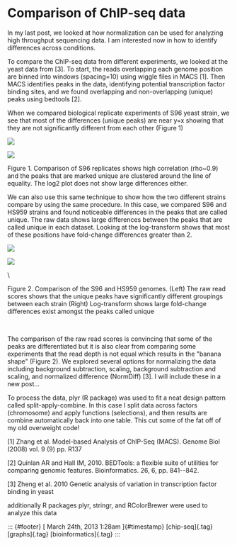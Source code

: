 Comparison of ChIP-seq data
===========================

In my last post, we looked at how normalization can be used for
analyzing high throughput sequencing data. I am interested now in how to
identify differences across conditions.

To compare the ChIP-seq data from different experiments, we looked at
the yeast data from \[3\]. To start, the reads overlapping each genome
position are binned into windows (spacing=10) using wiggle files in MACS
\[1\]. Then MACS identifies peaks in the data, identifying potential
transcription factor binding sites, and we found overlapping and
non-overlapping (unique) peaks using bedtools \[2\].

When we compared biological replicate experiments of S96 yeast strain,
we see that most of the differences (unique peaks) are near y=x showing
that they are not significantly different from each other (Figure 1)

![](https://64.media.tumblr.com/99914156f6f168f257e3b8a92d4654a1/52cfb33ae67369fa-df/s540x810/e7b2689282c31c34ca1bcd957d1985712ff86c28.png)

![](https://64.media.tumblr.com/7c46f9cd5a8a2e95f117d8a3a633651a/52cfb33ae67369fa-2f/s540x810/5a5aa348ca34346159e2250f735a5b17909c339a.png)

Figure 1. Comparison of S96 replicates shows high correlation (rho\~0.9)
and the peaks that are marked unique are clustered around the line of
equality. The log2 plot does not show large differences either.

We can also use this same technique to show how the two different
strains compare by using the same procedure. In this case, we compared
S96 and HS959 strains and found noticeable differences in the peaks that
are called unique. The raw data shows large differences between the
peaks that are called unique in each dataset. Looking at the
log-transform shows that most of these positions have fold-change
differences greater than 2.

![](https://64.media.tumblr.com/8ac2909e501554b13f8407cc53ad7129/52cfb33ae67369fa-79/s540x810/3a14e861792cc9647fbbd2b936029100ea08cc44.png)

![](https://64.media.tumblr.com/2db595fe53e2f9f70260a3ac90c6424f/52cfb33ae67369fa-b4/s540x810/38358a3b1f0a1acfab635625521a6095a9bb75b9.png)

\

Figure 2. Comparison of the S96 and HS959 genomes. (Left) The raw read
scores shows that the unique peaks have significantly different
groupings between each strain (Right) Log-transform shows large
fold-change differences exist amongst the peaks called unique

 

The comparison of the raw read scores is convincing that some of the
peaks are differentiated but it is also clear from comparing some
experiments that the read depth is not equal which results in the
"banana shape" (Figure 2). We explored several options for normalizing
the data including background subtraction, scaling, background
subtraction and scaling, and normalized difference (NormDiff) \[3\]. I
will include these in a new post...

To process the data, plyr (R package) was used to fit a neat design
pattern called split-apply-combine. In this case I split data across
factors (chromosome) and apply functions (selections), and then results
are combine automatically back into one table. This cut some of the fat
off of my old overweight code!

\[1\] Zhang et al. Model-based Analysis of ChIP-Seq (MACS). Genome Biol
(2008) vol. 9 (9) pp. R137

\[2\] Quinlan AR and Hall IM, 2010. BEDTools: a flexible suite of
utilities for comparing genomic features. Bioinformatics. 26, 6, pp.
841--842.

\[3\] Zheng et al. 2010 Genetic analysis of variation in transcription
factor binding in yeast

additionally R packages plyr, stringr, and RColorBrewer were used to
analyze this data

::: {#footer}
[ March 24th, 2013 1:28am ]{#timestamp} [chip-seq]{.tag} [graphs]{.tag}
[bioinformatics]{.tag}
:::
